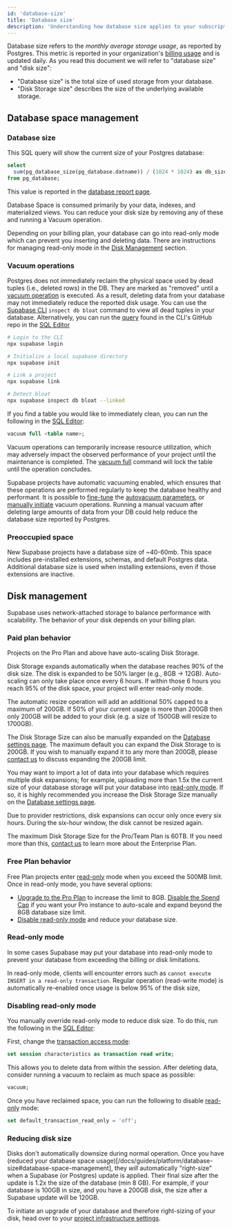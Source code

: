```yaml
---
id: 'database-size'
title: 'Database size'
description: 'Understanding how database size applies to your subscription.'
---
```


Database size refers to the _monthly average storage usage_, as reported by Postgres. This metric is reported in your organization's [billing usage](https://supabase.com/dashboard/org/_/usage) and is updated daily. As you read this document we will refer to "database size" and "disk size":

- "Database size" is the total size of used storage from your database.
- "Disk Storage size" describes the size of the underlying available storage.

## Database space management

### Database size

This SQL query will show the current size of your Postgres database:

```sql
select
  sum(pg_database_size(pg_database.datname)) / (1024 * 1024) as db_size_mb
from pg_database;
```

This value is reported in the [database report page](https://supabase.com/dashboard/project/_/reports/database).

Database Space is consumed primarily by your data, indexes, and materialized views. You can reduce your disk size by removing any of these and running a Vacuum operation.

<Admonition type="note">

Depending on your billing plan, your database can go into read-only mode which can prevent you inserting and deleting data. There are instructions for managing read-only mode in the [Disk Management](#disk-management) section.

</Admonition>

### Vacuum operations

Postgres does not immediately reclaim the physical space used by dead tuples (i.e., deleted rows) in the DB. They are marked as "removed" until a [vacuum operation](https://www.postgresql.org/docs/current/routine-vacuuming.html) is executed. As a result, deleting data from your database may not immediately reduce the reported disk usage. You can use the [Supabase CLI](https://supabase.com/docs/guides/cli/getting-started) `inspect db bloat` command to view all dead tuples in your database. Alternatively, you can run the [query](https://github.com/supabase/cli/blob/c9cce58025fded16b4c332747f819a44f45c3b83/internal/inspect/bloat/bloat.go#L17) found in the CLI's GitHub repo in the [SQL Editor](https://supabase.com/dashboard/project/_/sql/)

```bash
# Login to the CLI
npx supabase login

# Initialize a local supabase directory
npx supabase init

# Link a project
npx supabase link

# Detect bloat
npx supabase inspect db bloat --linked
```

If you find a table you would like to immediately clean, you can run the following in the [SQL Editor](https://supabase.com/dashboard/project/_/sql/new):

```sql
vacuum full <table name>;
```

<Admonition type="note">

Vacuum operations can temporarily increase resource utilization, which may adversely impact the observed performance of your project until the maintenance is completed. The [vacuum full](https://www.postgresql.org/docs/current/sql-vacuum.html) command will lock the table until the operation concludes.

</Admonition>

Supabase projects have automatic vacuuming enabled, which ensures that these operations are performed regularly to keep the database healthy and performant.
It is possible to [fine-tune](https://www.percona.com/blog/2018/08/10/tuning-autovacuum-in-postgresql-and-autovacuum-internals/) the [autovacuum parameters](https://www.enterprisedb.com/blog/postgresql-vacuum-and-analyze-best-practice-tips), or [manually initiate](https://www.postgresql.org/docs/current/sql-vacuum.html) vacuum operations.
Running a manual vacuum after deleting large amounts of data from your DB could help reduce the database size reported by Postgres.

### Preoccupied space

New Supabase projects have a database size of ~40-60mb. This space includes pre-installed extensions, schemas, and default Postgres data. Additional database size is used when installing extensions, even if those extensions are inactive.

## Disk management

Supabase uses network-attached storage to balance performance with scalability. The behavior of your disk depends on your billing plan.

### Paid plan behavior

Projects on the Pro Plan and above have auto-scaling Disk Storage.

Disk Storage expands automatically when the database reaches 90% of the disk size. The disk is expanded to be 50% larger (e.g., 8GB -> 12GB). Auto-scaling can only take place once every 6 hours. If within those 6 hours you reach 95% of the disk space, your project will enter read-only mode.

<Admonition type="note">

The automatic resize operation will add an additional 50% capped to a maximum of 200GB. If 50% of your current usage is more than 200GB then only 200GB will be added to your disk (e.g. a size of 1500GB will resize to 1700GB).

</Admonition>

The Disk Storage Size can also be manually expanded on the [Database settings page](https://supabase.com/dashboard/project/_/settings/database). The maximum default you can expand the Disk Storage to is 200GB. If you wish to manually expand it to any more than 200GB, please [contact us](https://supabase.com/dashboard/support/new) to discuss expanding the 200GB limit.

<Admonition type="note">

You may want to import a lot of data into your database which requires multiple disk expansions; for example, uploading more than 1.5x the current size of your database storage will put your database into [read-only mode](#read-only-mode). If so, it is highly recommended you increase the Disk Storage Size manually on the [Database settings page](https://supabase.com/dashboard/project/_/settings/database).

Due to provider restrictions, disk expansions can occur only once every six hours. During the six-hour window, the disk cannot be resized again.

</Admonition>

The maximum Disk Storage Size for the Pro/Team Plan is 60TB. If you need more than this, [contact us](https://forms.supabase.com/enterprise) to learn more about the Enterprise Plan.

### Free Plan behavior

Free Plan projects enter [read-only](#read-only-mode) mode when you exceed the 500MB limit. Once in read-only mode, you have several options:

- [Upgrade to the Pro Plan](https://supabase.com/dashboard/org/_/billing) to increase the limit to 8GB. [Disable the Spend Cap](https://app.supabase.com/org/_/billing?panel=costControl) if you want your Pro instance to auto-scale and expand beyond the 8GB database size limit.
- [Disable read-only mode](#disabling-read-only-mode) and reduce your database size.

### Read-only mode

In some cases Supabase may put your database into read-only mode to prevent your database from exceeding the billing or disk limitations.

In read-only mode, clients will encounter errors such as `cannot execute INSERT in a read-only transaction`. Regular operation (read-write mode) is automatically re-enabled once usage is below 95% of the disk size,

### Disabling read-only mode

You manually override read-only mode to reduce disk size. To do this, run the following in the [SQL Editor](https://supabase.com/dashboard/project/_/sql):

First, change the [transaction access mode](https://www.postgresql.org/docs/current/sql-set-transaction.html):

```sql
set session characteristics as transaction read write;
```

This allows you to delete data from within the session. After deleting data, consider running a vacuum to reclaim as much space as possible:

```sql
vacuum;
```

Once you have reclaimed space, you can run the following to disable [read-only](https://www.postgresql.org/docs/current/runtime-config-client.html#GUC-DEFAULT-TRANSACTION-READ-ONLY) mode:

```sql
set default_transaction_read_only = 'off';
```

### Reducing disk size

Disks don't automatically downsize during normal operation. Once you have (reduced your database space usage)[/docs/guides/platform/database-size#database-space-management], they _will_ automatically "right-size" when a Supabase (or Postgres) update is applied. Their final size after the update is 1.2x the size of the database (min 8 GB). For example, if your database is 100GB in size, and you have a 200GB disk, the size after a Supabase update will be 120GB.

To initiate an upgrade of your database and therefore right-sizing of your disk, head over to your [project infrastructure settings](https://supabase.com/dashboard/project/_/settings/infrastructure).
